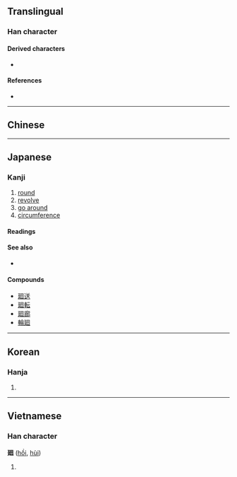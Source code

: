 {{also|迴|回}}
{{character info}}
==Translingual==

===Han character===
{{Han char|rn=54|rad=廴|as=06|sn=9|four=|canj=NKWR|ids=⿺廴回}}

====Derived characters====
* {{l|mul|[[𡹯]], [[𦂆]], [[𧍚]], [[𭫎]]}}

====References====
* {{Han ref|kx=0353.050|dkj=09575|dj=0668.010|hdz=10404.090|uh=5EFB|ud=24315}}

----

==Chinese==
{{zh-see|迴}}

----

==Japanese==

===Kanji===
{{ja-kanji|grade=n|rs=廴06}}

# [[round]]
# [[revolve]]
# [[go around]]
# [[circumference]]

====Readings====
{{ja-readings
|goon=え<ゑ
|kanon=かい<くわい
|kun=めぐ-り, めぐ-る, まわ-る
}}

====See also====
* {{l|ja|回}}

====Compounds====
* [[廻送]]
* [[廻転]]
* [[廻廊]]
* [[輪廻]]

----

==Korean==

===Hanja===
{{ko-hanja|hangeul=회|rv=hoe|mr=hoe}}

# {{rfdef|ko|sort=廴06}}

----

==Vietnamese==

===Han character===
'''廻''' ([[hồi]], [[hùi]])

# {{rfdef|vi}}

{{cln|vi|Han tu}}
